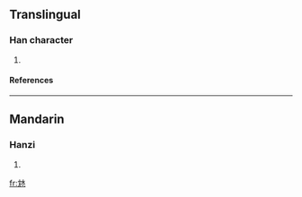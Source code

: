 ==Translingual==
===Han character===
{{Han char|rn=85|rad=水|as=04|sn=8|four=4201<sub>3</sub>|canj=中山水 (LUE)}}
# {{defn|Han|sort=水04}}
====References====
{{Han ref|kx=0610.080|dkj=17191|dj=1003.020|hdz=31557.040|uh=6C8A|ud=27786|bh=CD43|bd=52547}}

----
==Mandarin==
===Hanzi===
{{cmn-hanzi|pin=[[dàn]] (dan4)|wg=tan<sup>4</sup>}}
# {{defn|Mandarin}}

[[fr:沊]]